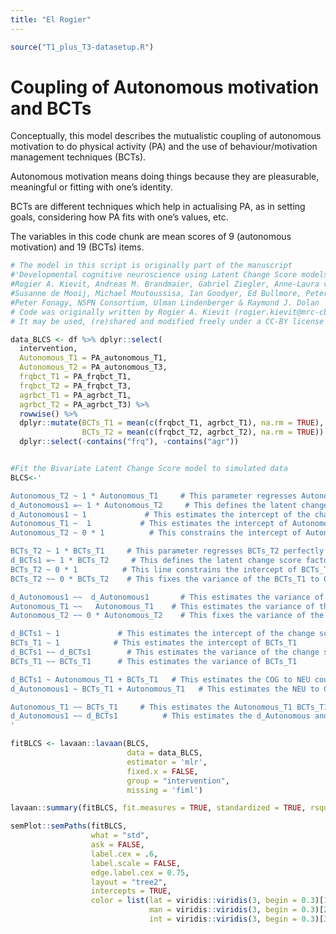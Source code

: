 ```yaml
---
title: "El Rogier"
---
```


```r
source("T1_plus_T3-datasetup.R")
```


# Coupling of Autonomous motivation and BCTs

Conceptually, this model describes the mutualistic coupling of autonomous motivation to do physical activity (PA) and the use of behaviour/motivation management techniques (BCTs). 

Autonomous motivation means doing things because they are pleasurable, meaningful or fitting with one's identity.

BCTs are different techniques which help in actualising PA, as in setting goals, considering how PA fits with one's values, etc.

The variables in this code chunk are mean scores of 9 (autonomous motivation) and 19 (BCTs) items.

```r
# The model in this script is originally part of the manuscript 
#'Developmental cognitive neuroscience using Latent Change Score models: A tutorial and applications'
#Rogier A. Kievit, Andreas M. Brandmaier, Gabriel Ziegler, Anne-Laura van Harmelen, 
#Susanne de Mooij, Michael Moutoussisa, Ian Goodyer, Ed Bullmore, Peter Jones, 
#Peter Fonagy, NSPN Consortium, Ulman Lindenberger & Raymond J. Dolan                                                         
# Code was originally written by Rogier A. Kievit (rogier.kievit@mrc-cbu.cam.ac.uk), 30 January 2017.
# It may be used, (re)shared and modified freely under a CC-BY license 

data_BLCS <- df %>% dplyr::select(
  intervention,
  Autonomous_T1 = PA_autonomous_T1,
  Autonomous_T2 = PA_autonomous_T3,
  frqbct_T1 = PA_frqbct_T1,
  frqbct_T2 = PA_frqbct_T3,
  agrbct_T1 = PA_agrbct_T1,
  agrbct_T2 = PA_agrbct_T3) %>% 
  rowwise() %>% 
  dplyr::mutate(BCTs_T1 = mean(c(frqbct_T1, agrbct_T1), na.rm = TRUE),
                BCTs_T2 = mean(c(frqbct_T2, agrbct_T2), na.rm = TRUE)) %>% 
  dplyr::select(-contains("frq"), -contains("agr"))


#Fit the Bivariate Latent Change Score model to simulated data
BLCS<-'

Autonomous_T2 ~ 1 * Autonomous_T1     # This parameter regresses Autonomous_T2 perfectly on Autonomous_T1
d_Autonomous1 =~ 1 * Autonomous_T2     # This defines the latent change score factor as measured perfectly by scores on Autonomous_T2
d_Autonomous1 ~ 1             # This estimates the intercept of the change score 
Autonomous_T1 ~  1           # This estimates the intercept of Autonomous_T1 
Autonomous_T2 ~ 0 * 1          # This constrains the intercept of Autonomous_T2 to 0

BCTs_T2 ~ 1 * BCTs_T1     # This parameter regresses BCTs_T2 perfectly on BCTs_T1
d_BCTs1 =~ 1 * BCTs_T2     # This defines the latent change score factor as measured perfectly by scores on BCTs_T2
BCTs_T2 ~ 0 * 1          # This line constrains the intercept of BCTs_T2 to 0
BCTs_T2 ~~ 0 * BCTs_T2    # This fixes the variance of the BCTs_T1 to 0  

d_Autonomous1 ~~  d_Autonomous1       # This estimates the variance of the change scores
Autonomous_T1 ~~   Autonomous_T1    # This estimates the variance of the Autonomous_T1 
Autonomous_T2 ~~ 0 * Autonomous_T2    # This fixes the variance of the Autonomous_T2 to 0  

d_BCTs1 ~ 1             # This estimates the intercept of the change score 
BCTs_T1 ~ 1            # This estimates the intercept of BCTs_T1 
d_BCTs1 ~~ d_BCTs1        # This estimates the variance of the change scores 
BCTs_T1 ~~ BCTs_T1      # This estimates the variance of BCTs_T1 

d_BCTs1 ~ Autonomous_T1 + BCTs_T1   # This estimates the COG to NEU coupling parameter and the COG to COG self-feedback
d_Autonomous1 ~ BCTs_T1 + Autonomous_T1   # This estimates the NEU to COG coupling parameter and the NEU to NEU self-feedback

Autonomous_T1 ~~ BCTs_T1     # This estimates the Autonomous_T1 BCTs_T1 covariance
d_Autonomous1 ~~ d_BCTs1          # This estimates the d_Autonomous and d_BCTs covariance
'

fitBLCS <- lavaan::lavaan(BLCS, 
                          data = data_BLCS, 
                          estimator = 'mlr', 
                          fixed.x = FALSE,
                          group = "intervention",
                          missing = 'fiml')

lavaan::summary(fitBLCS, fit.measures = TRUE, standardized = TRUE, rsquare = TRUE)

semPlot::semPaths(fitBLCS, 
                  what = "std",
                  ask = FALSE,
                  label.cex = .6, 
                  label.scale = FALSE,
                  edge.label.cex = 0.75, 
                  layout = "tree2",
                  intercepts = TRUE,
                  color = list(lat = viridis::viridis(3, begin = 0.3)[1], 
                               man = viridis::viridis(3, begin = 0.3)[2], 
                               int = viridis::viridis(3, begin = 0.3)[3]))



```



